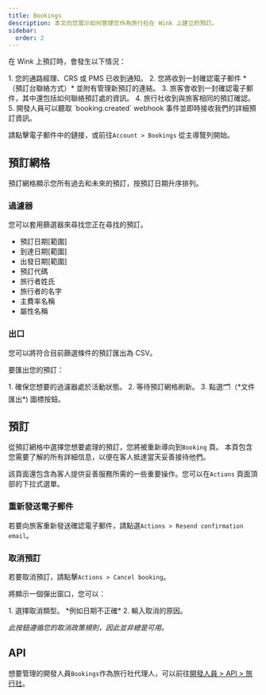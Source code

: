 ```yaml
---
title: Bookings
description: 本文向您展示如何管理您作為旅行社在 Wink 上建立的預訂。
sidebar:
  order: 2
---
```


在 Wink 上預訂時，會發生以下情況：

<Steps>
  1. 您的通路經理、CRS 或 PMS 已收到通知。
  2. 您將收到一封確認電子郵件 *（預訂台聯絡方式）* 並附有管理新預訂的連結。
  3. 旅客會收到一封確認電子郵件，其中還包括如何聯絡預訂處的資訊。
  4. 旅行社收到與旅客相同的預訂確認。
  5. 開發人員可以聽取 `booking.created` webhook 事件並即時接收我們的詳細預訂資訊。
</Steps>


請點擊電子郵件中的鏈接，或前往`Account > Bookings` 從主導覽列開始。

## 預訂網格

預訂網格顯示您所有過去和未來的預訂，按預訂日期升序排列。

### 過濾器

您可以套用篩選器來尋找您正在尋找的預訂。

* 預訂日期\[範圍]
* 到達日期\[範圍]
* 出發日期\[範圍]
* 預訂代碼
* 旅行者姓氏
* 旅行者的名字
* 主費率名稱
* 屬性名稱

### 出口

您可以將符合目前篩選條件的預訂匯出為 CSV。

要匯出您的預訂：

<Steps>
  1. 確保您想要的過濾器處於活動狀態。
  2. 等待預訂網格刷新。
  3. 點選🗂️（*文件匯出*) 圖標按鈕。
</Steps>


## 預訂

從預訂網格中選擇您想要處理的預訂，您將被重新導向到`Booking` 頁。
本頁包含您需要了解的所有詳細信息，以便在客人抵達當天妥善接待他們。

該頁面還包含為客人提供妥善服務所需的一些重要操作。您可以在`Actions` 頁面頂部的下拉式選單。

### 重新發送電子郵件

若要向旅客重新發送確認電子郵件，請點選`Actions > Resend confirmation email`。

### 取消預訂

若要取消預訂，請點擊`Actions > Cancel booking`。

將顯示一個彈出窗口，您可以：

<Steps>
  1. 選擇取消類型。 *例如日期不正確*
  2. 輸入取消的原因。
</Steps>


*此按鈕遵循您的取消政策規則，因此並非總是可用。*

## API

想要管理的開發人員`Bookings`作為旅行社代理人，可以前往[開發人員 > API > 旅行社](/developers/apis/#travel-agent-api)。

